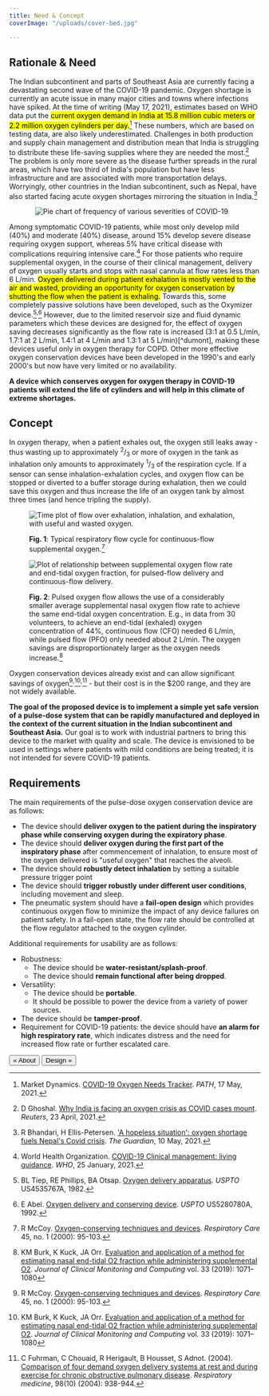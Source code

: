 ```yaml
---
title: Need & Concept
coverImage: "/uploads/cover-bed.jpg"

---
```


## Rationale & Need

The Indian subcontinent and parts of Southeast Asia are currently facing a devastating second wave of the COVID-19 pandemic. Oxygen shortage is currently an acute issue in many major cities and towns where infections have spiked. At the time of writing (May 17, 2021), estimates based on WHO data put the <mark>current oxygen demand in India at 15.8 million cubic meters or 2.2 million oxygen cylinders per day.</mark>[^path] These numbers, which are based on testing data, are also likely underestimated. Challenges in both production and supply chain management and distribution mean that India is struggling to distribute these life-saving supplies where they are needed the most.[^ghoshal] The problem is only more severe as the disease further spreads in the rural areas, which have two third of India's population but have less infrastructure and are associated with more transportation delays. Worryingly, other countries in the Indian subcontinent, such as Nepal, have also started facing acute oxygen shortages mirroring the situation in India.[^bhandari]

<div style="width: 100%">
<div style="max-width: 400px; margin-left: auto; margin-right: auto">

![Pie chart of frequency of various severities of COVID-19](/uploads/diagram-severity.png)

</div>
</div>

Among symptomatic COVID-19 patients, while most only develop mild (40%) and moderate (40%) disease, around 15% develop severe disease requiring oxygen support, whereas 5% have critical disease with complications requiring intensive care.[^who-clinman] For those patients who require supplemental oxygen, in the course of their clinical management, delivery of oxygen usually starts and stops with nasal cannula at flow rates less than 6 L/min. <mark>Oxygen delivered during patient exhalation is mostly vented to the air and wasted, providing an opportunity for oxygen conservation by shutting the flow when the patient is exhaling.</mark> Towards this, some completely passive solutions have been developed, such as the Oxymizer device.[^tiep-phillips]<sup>,</sup>[^abel] However, due to the limited reservoir size and fluid dynamic parameters which these devices are designed for, the effect of oxygen saving decreases significantly as the flow rate is increased (3:1 at 0.5 L/min, 1.7:1 at 2 L/min, 1.4:1 at 4 L/min and 1.3:1 at 5 L/min)[^dumont], making these devices useful only in oxygen therapy for COPD. Other more effective oxygen conservation devices have been developed in the 1990's and early 2000's but now have very limited or no availability.

**A device which conserves oxygen for oxygen therapy in COVID-19 patients will extend the life of cylinders and will help in this climate of extreme shortages.**

## Concept

In oxygen therapy, when a patient exhales out, the oxygen still leaks away - thus wasting up to approximately <sup>2</sup>/<sub>3</sub> or more of oxygen in the tank as inhalation only amounts to approximately <sup>1</sup>/<sub>3</sub> of the respiration cycle. If a sensor can sense inhalation-exhalation cycles, and oxygen flow can be stopped or diverted to a buffer storage during exhalation, then we could save this oxygen and thus increase the life of an oxygen tank by almost three times (and hence tripling the supply).

<figure>

![Time plot of flow over exhalation, inhalation, and exhalation, with useful and wasted oxygen.](/uploads/continuous-flow-respiratory-flow-cycle.png)

<figcaption>

**Fig. 1**: Typical respiratory flow cycle for continuous-flow supplemental oxygen.[^mccoy]

</figcaption>
</figure>

<figure>

![Plot of relationship between supplemental oxygen flow rate and end-tidal oxygen fraction, for pulsed-flow delivery and continuous-flow delivery.](/uploads/pulsed-flow-oxygen-savings.png)

<figcaption>

**Fig. 2**: Pulsed oxygen flow allows the use of a considerably smaller average supplemental nasal oxygen flow rate to achieve the same end-tidal oxygen concentration. E.g., in data from 30 volunteers, to achieve an end-tidal (exhaled) oxygen concentration of 44%, continuous flow (CFO) needed 6 L/min, while pulsed flow (PFO) only needed about 2 L/min. The oxygen savings are disproportionately larger as the oxygen needs increase.[^burk]

</figcaption>
</figure>

Oxygen conservation devices already exist and can allow significant savings of oxygen[^mccoy]<sup>,</sup>[^burk]<sup>,</sup>[^fuhrman] - but their cost is in the $200 range, and they are not widely available.

**The goal of the proposed device is to implement a simple yet safe version of a pulse-dose system that can be rapidly manufactured and deployed in the context of the current situation in the Indian subcontinent and Southeast Asia.** Our goal is to work with industrial partners to bring this device to the market with quality and scale. The device is envisioned to be used in settings where patients with mild conditions are being treated; it is not intended for severe COVID-19 patients.

## Requirements

The main requirements of the pulse-dose oxygen conservation device are as follows:

* The device should **deliver oxygen to the patient during the inspiratory phase while conserving oxygen during the expiratory phase**.
* The device should **deliver oxygen during the first part of the inspiratory phase** after commencement of inhalation, to ensure most of the oxygen delivered is "useful oxygen" that reaches the alveoli.
* The device should **robustly detect inhalation** by setting a suitable pressure trigger point
* The device should **trigger robustly** **under different user conditions**, including movement and sleep.
* The pneumatic system should have a **fail-open design** which provides continuous oxygen flow to minimize the impact of any device failures on patient safety. In a fail-open state, the flow rate should be controlled at the flow regulator attached to the oxygen cylinder.

Additional requirements for usability are as follows:

* Robustness:
  * The device should be **water-resistant/splash-proof**.
  * The device should **remain functional after being dropped**.
* Versatility:
  * The device should be **portable**.
  * It should be possible to power the device from a variety of power sources.
* The device should be **tamper-proof**.
* Requirement for COVID-19 patients: the device should have **an alarm for high respiratory rate**, which indicates distress and the need for increased flow rate or further escalated care.

[<Button>« About</Button>](/) [<Button>Design »</Button>](design)

[^path]: Market Dynamics. [COVID-19 Oxygen Needs Tracker](https://www.path.org/programs/market-dynamics/covid-19-oxygen-needs-tracker/). _PATH_, 17 May, 2021.

[^ghoshal]: D Ghoshal. [Why India is facing an oxygen crisis as COVID cases mount](https://www.reuters.com/world/india/why-india-is-facing-an-oxygen-crisis-covid-cases-mount-2021-04-23/). _Reuters_, 23 April, 2021.

[^bhandari]: R Bhandari, H Ellis-Petersen. ['A hopeless situation': oxygen shortage fuels Nepal's Covid crisis](https://www.theguardian.com/world/2021/may/10/hopeless-situation-oxygen-shortage-fuels-nepal-covid-crisis). _The Guardian_, 10 May, 2021.

[^who-clinman]: World Health Organization. [COVID-19 Clinical management: living guidance](https://www.who.int/publications/i/item/WHO-2019-nCoV-clinical-2021-1). _WHO_, 25 January, 2021.

[^tiep-phillips]: BL Tiep, RE Phillips, BA Otsap. [Oxygen delivery apparatus](https://patents.google.com/patent/US4535767A/en). _USPTO_ US4535767A, 1982.

[^abel]: E Abel. [Oxygen delivery and conserving device](https://patents.google.com/patent/US5280780A). _USPTO_ US5280780A, 1992.

[^tiep]: B Tiep, R Carter. [Oxygen conserving devices and methodologies](https://journals.sagepub.com/doi/abs/10.1177/1479972308090691). _Chronic Respiratory Disease_ 5, no. 2 (2008): 109-114.

[^mccoy]: R McCoy. [Oxygen-conserving techniques and devices](https://c.aarc.org/marketplace/reference_articles/01.00.0095.pdf). _Respiratory Care_ 45, no. 1 (2000): 95-103.

[^burk]: KM Burk, K Kuck, JA Orr. [Evaluation and application of a method for estimating nasal end-tidal O2 fraction while administering supplemental O2](https://link.springer.com/article/10.1007/s10877-019-00264-5). _Journal of Clinical Monitoring and Computing_ vol. 33 (2019): 1071–1080

[^fuhrman]: C Fuhrman, C Chouaid, R Herigault, B Housset, S Adnot. (2004). [Comparison of four demand oxygen delivery systems at rest and during exercise for chronic obstructive pulmonary disease](https://www.resmedjournal.com/article/S0954-6111(04)00137-4/fulltext). _Respiratory medicine_, 98(10) (2004): 938-944.